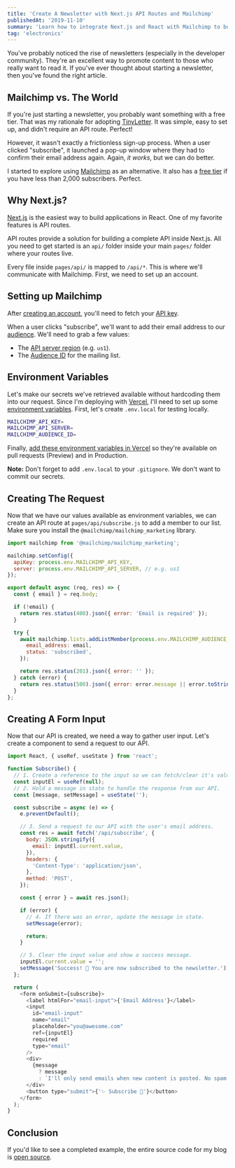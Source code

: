```yaml
---
title: 'Create A Newsletter with Next.js API Routes and Mailchimp'
publishedAt: '2019-11-10'
summary: 'Learn how to integrate Next.js and React with Mailchimp to build a newsletter subscription form.'
tag: 'electronics'
---
```


You've probably noticed the rise of newsletters (especially in the developer community). They're an excellent way to promote content to those who really want to read it. If you've ever thought about starting a newsletter, then you've found the right article.

## Mailchimp vs. The World

If you're just starting a newsletter, you probably want something with a free tier.
That was my rationale for adopting [TinyLetter](https://tinyletter.com/). It was simple, easy to set up, and didn't require an API route. Perfect!

However, it wasn't exactly a frictionless sign-up process. When a user clicked "subscribe", it launched a pop-up window where they had to confirm their email address again.
Again, _it works_, but we can do better.

I started to explore using [Mailchimp](https://mailchimp.com/) as an alternative. It also has a [free tier](https://mailchimp.com/pricing/) if you have less than 2,000 subscribers. Perfect.

## Why Next.js?

[Next.js](https://nextjs.org/) is the easiest way to build applications in React. One of my favorite features is API routes.

API routes provide a solution for building a complete API inside Next.js.
All you need to get started is an `api/` folder inside your main `pages/` folder where your routes live.

Every file inside `pages/api/` is mapped to `/api/*`. This is where we'll communicate with Mailchimp.
First, we need to set up an account.

## Setting up Mailchimp

After [creating an account](https://mailchimp.com/help/create-an-account/), you'll need to fetch your [API key](https://mailchimp.com/help/about-api-keys/#find+or+generate+your+api+key).

When a user clicks "subscribe", we'll want to add their email address to our [audience](https://mailchimp.com/developer/marketing/guides/create-your-first-audience/#add-a-contact-to-an-audience).
We'll need to grab a few values:

- The [API server region](https://mailchimp.com/developer/marketing/guides/quick-start/#make-your-first-api-call) (e.g. `us1`).
- The [Audience ID](https://mailchimp.com/help/find-audience-id/) for the mailing list.

## Environment Variables

Let's make our secrets we've retrieved available without hardcoding them into our request. Since I'm deploying with [Vercel](https://vercel.com), I'll need to set up some [environment variables](https://nextjs.org/docs/basic-features/environment-variables).
First, let's create `.env.local` for testing locally.

```bash title=".env.local"
MAILCHIMP_API_KEY=
MAILCHIMP_API_SERVER=
MAILCHIMP_AUDIENCE_ID=
```

Finally, [add these environment variables in Vercel](https://vercel.com/docs/environment-variables) so they're available on pull requests (Preview) and in Production.

**Note:** Don't forget to add `.env.local` to your `.gitignore`. We don't want to commit our secrets.

## Creating The Request

Now that we have our values available as environment variables, we can create an API route at `pages/api/subscribe.js` to add a member to our list.
Make sure you install the `@mailchimp/mailchimp_marketing` library.

```js title="pages/api/subscribe.js"
import mailchimp from '@mailchimp/mailchimp_marketing';

mailchimp.setConfig({
  apiKey: process.env.MAILCHIMP_API_KEY,
  server: process.env.MAILCHIMP_API_SERVER, // e.g. us1
});

export default async (req, res) => {
  const { email } = req.body;

  if (!email) {
    return res.status(400).json({ error: 'Email is required' });
  }

  try {
    await mailchimp.lists.addListMember(process.env.MAILCHIMP_AUDIENCE_ID, {
      email_address: email,
      status: 'subscribed',
    });

    return res.status(201).json({ error: '' });
  } catch (error) {
    return res.status(500).json({ error: error.message || error.toString() });
  }
};
```

## Creating A Form Input

Now that our API is created, we need a way to gather user input. Let's create a component to send a request to our API.

```js title="components/Subscribe.js"
import React, { useRef, useState } from 'react';

function Subscribe() {
  // 1. Create a reference to the input so we can fetch/clear it's value.
  const inputEl = useRef(null);
  // 2. Hold a message in state to handle the response from our API.
  const [message, setMessage] = useState('');

  const subscribe = async (e) => {
    e.preventDefault();

    // 3. Send a request to our API with the user's email address.
    const res = await fetch('/api/subscribe', {
      body: JSON.stringify({
        email: inputEl.current.value,
      }),
      headers: {
        'Content-Type': 'application/json',
      },
      method: 'POST',
    });

    const { error } = await res.json();

    if (error) {
      // 4. If there was an error, update the message in state.
      setMessage(error);

      return;
    }

    // 5. Clear the input value and show a success message.
    inputEl.current.value = '';
    setMessage('Success! 🎉 You are now subscribed to the newsletter.');
  };

  return (
    <form onSubmit={subscribe}>
      <label htmlFor="email-input">{'Email Address'}</label>
      <input
        id="email-input"
        name="email"
        placeholder="you@awesome.com"
        ref={inputEl}
        required
        type="email"
      />
      <div>
        {message
          ? message
          : `I'll only send emails when new content is posted. No spam.`}
      </div>
      <button type="submit">{'✨ Subscribe 💌'}</button>
    </form>
  );
}
```

## Conclusion

If you'd like to see a completed example, the entire source code for my blog is [open source](https://github.com/leerob/leerob.io/blob/bfbd33a822fbcbbafd4027aa45884446f6f8ff3c/pages/api/subscribe.js).
